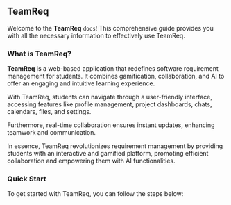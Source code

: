 
## TeamReq

Welcome to the **TeamReq** `docs`! This comprehensive guide provides you with all the necessary information to effectively use TeamReq.

### What is TeamReq?

**TeamReq** is a web-based application that redefines software requirement management for students. It combines gamification, collaboration, and AI to offer an engaging and intuitive learning experience.

With TeamReq, students can navigate through a user-friendly interface, accessing features like profile management, project dashboards, chats, calendars, files, and settings.

Furthermore, real-time collaboration ensures instant updates, enhancing teamwork and communication.

In essence, TeamReq revolutionizes requirement management by providing students with an interactive and gamified platform, promoting efficient collaboration and empowering them with AI functionalities.

### Quick Start

To get started with TeamReq, you can follow the steps below:

<Cards num={3}>
  <Card arrow title="Features" href="/features/"></Card>
  <Card arrow title="Software Engineering" href="/software-engineering/"></Card>
  <Card arrow title="Artificial Intelligence" href="/features/ai/"></Card>
</Cards>
